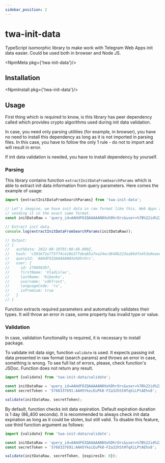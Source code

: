 ```yaml
---
sidebar_position: 2
---
```


# twa-init-data

TypeScript isomorphic library to make work with Telegram Web Apps init data
easier. Could be used both in browser and Node JS.

<NpmMeta pkg={'twa-init-data'}/>

## Installation

<NpmInstall pkg={'twa-init-data'}/>

## Usage

<p>
  First thing which is required to know, is this library has peer dependency
  called <NpmLink pkg={'crypto-js'}/> which provides
  crypto algorithms used during init data validation.
</p>

<p>
  In case, you need only parsing utilities (for example, in browser),
  you have no need to install this dependency as long as it is not imported
  in parsing files. In this case, you have to follow the only 1 rule - do not
  to <NpmLink pkg={'crypto-js'}/> import and will result in error.
</p>

<p>
  If init data validation is needed, you have to
  install <NpmLink pkg={'crypto-js'}/> dependency by yourself.
</p>

### Parsing

This library contains function `extractInitDataFromSearchParams` which is
able to extract init data information from query parameters. Here comes the
example of usage:

```typescript
import {extractInitDataFromSearchParams} from 'twa-init-data';

// Let's imagine, we have init data in raw format like this. Web Apps are
// sending it in the exact same format.
const initDataRaw = 'query_id=AAHdF6IQAAAAAN0XohDhrOrc&user=%7B%22id%22%3A279058397%2C%22first_name%22%3A%22Vladislav%22%2C%22last_name%22%3A%22Kibenko%22%2C%22username%22%3A%22vdkfrost%22%2C%22language_code%22%3A%22ru%22%2C%22is_premium%22%3Atrue%7D&auth_date=1662771648&hash=c501b71e775f74ce10e377dea85a7ea24ecd640b223ea86dfe453e0eaed2e2b2';

// Extract init data.
console.log(extractInitDataFromSearchParams(initDataRaw));

// Output:
// {
//   authDate: 2022-09-10T01:00:48.000Z,
//   hash: 'c501b71e775f74ce10e377dea85a7ea24ecd640b223ea86dfe453e0eaed2e2b2',
//   queryId: 'AAHdF6IQAAAAAN0XohDhrOrc',
//   user: {
//     id: 279058397,
//     firstName: 'Vladislav',
//     lastName: 'Kibenko',
//     username: 'vdkfrost',
//     languageCode: 'ru',
//     isPremium: true
//   }
// }
```

Function extracts required parameters and automatically validates their types.
It will throw an error in case, some property has invalid type or value.

### Validation

<p>
  In case, validation functionality is required, it is necessary to install
  <NpmLink pkg={'crypto-js'}/> package.
</p>

To validate init data sign, function `validate` is used. It expects passing init
data presented in raw format (search params) and throws an error in case,
something is wrong. To see full list of errors, please, check function's JSDoc.
Function does not return any result.

```typescript
import {validate} from 'twa-init-data/validate';

const initDataRaw = 'query_id=AAHdF6IQAAAAAN0XohDhrOrc&user=%7B%22id%22%3A279058397%2C%22first_name%22%3A%22Vladislav%22%2C%22last_name%22%3A%22Kibenko%22%2C%22username%22%3A%22vdkfrost%22%2C%22language_code%22%3A%22ru%22%2C%22is_premium%22%3Atrue%7D&auth_date=1662771648&hash=c501b71e775f74ce10e377dea85a7ea24ecd640b223ea86dfe453e0eaed2e2b2';
const secretToken = '5768337691:AAH5YkoiEuPk8-FZa32hStHTqXiLPtAEhx8';

validate(initDataRaw, secretToken);
```

By default, function checks init data expiration. Default expiration duration
is 1 day (86_400 seconds). It is recommended to always check init data
expiration as long as it could be stolen, but still valid. To disable this
feature, use third function argument as follows:

```typescript
import {validate} from 'twa-init-data/validate';

const initDataRaw = 'query_id=AAHdF6IQAAAAAN0XohDhrOrc&user=%7B%22id%22%3A279058397%2C%22first_name%22%3A%22Vladislav%22%2C%22last_name%22%3A%22Kibenko%22%2C%22username%22%3A%22vdkfrost%22%2C%22language_code%22%3A%22ru%22%2C%22is_premium%22%3Atrue%7D&auth_date=1662771648&hash=c501b71e775f74ce10e377dea85a7ea24ecd640b223ea86dfe453e0eaed2e2b2';
const secretToken = '5768337691:AAH5YkoiEuPk8-FZa32hStHTqXiLPtAEhx8';

validate(initDataRaw, secretToken, {expiresIn: 0});
```
